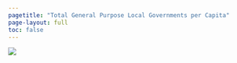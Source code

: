 ```yaml
---
pagetitle: "Total General Purpose Local Governments per Capita"
page-layout: full
toc: false
---
```


![](img/gengov-pc.png){fig-alt="Total general purpose local governments per 10,000 population, 2022"}